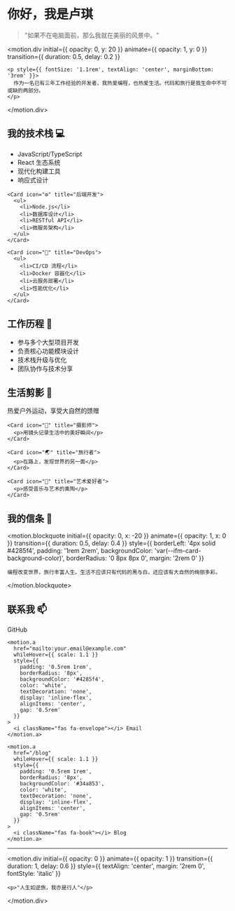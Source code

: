 
<div style={{ 
  maxWidth: '800px', 
  margin: '0 auto', 
  backgroundColor: 'var(--ifm-background-color)',
  minHeight: '100vh'
}}>
  <motion.div
    initial={{ opacity: 0, y: 20 }}
    animate={{ opacity: 1, y: 0 }}
    transition={{ duration: 0.5 }}
    style={{
      textAlign: 'center',
      marginBottom: '2rem'
    }}
  >
    <h1 style={{ fontSize: '2.5rem', marginBottom: '1rem' }}><Highlight>你好，我是卢琪</Highlight></h1>
    <blockquote style={{ fontSize: '1.2rem', fontStyle: 'italic', margin: '0' }}>
      "如果不在电脑面前，那么我就在美丽的风景中。"
    </blockquote>
  </motion.div>

  <motion.div
    initial={{ opacity: 0, y: 20 }}
    animate={{ opacity: 1, y: 0 }}
    transition={{ duration: 0.5, delay: 0.2 }}
  >
    <p style={{ fontSize: '1.1rem', textAlign: 'center', marginBottom: '3rem' }}>
      作为一名已有三年工作经验的开发者，我热爱编程，也热爱生活。代码和旅行是我生命中不可或缺的两部分。
    </p>
  </motion.div>

  <h2>我的技术栈 💻</h2>

  <div style={{ display: 'grid', gridTemplateColumns: 'repeat(auto-fit, minmax(300px, 1fr))', gap: '1rem' }}>
    <Card icon="🌐" title="前端开发">
      <ul>
        <li>JavaScript/TypeScript</li>
        <li>React 生态系统</li>
        <li>现代化构建工具</li>
        <li>响应式设计</li>
      </ul>
    </Card>

    <Card icon="⚙️" title="后端开发">
      <ul>
        <li>Node.js</li>
        <li>数据库设计</li>
        <li>RESTful API</li>
        <li>微服务架构</li>
      </ul>
    </Card>

    <Card icon="🚀" title="DevOps">
      <ul>
        <li>CI/CD 流程</li>
        <li>Docker 容器化</li>
        <li>云服务部署</li>
        <li>性能优化</li>
      </ul>
    </Card>
  </div>

  <h2>工作历程 🎯</h2>

  <div className="timeline">
    <Card icon="💼" title="2021 - 至今">
      <ul>
        <li>参与多个大型项目开发</li>
        <li>负责核心功能模块设计</li>
        <li>技术栈升级与优化</li>
        <li>团队协作与技术分享</li>
      </ul>
    </Card>
  </div>

  <h2>生活剪影 🌄</h2>

  <div style={{ display: 'grid', gridTemplateColumns: 'repeat(auto-fit, minmax(250px, 1fr))', gap: '1rem' }}>
    <Card icon="🏃‍♂️" title="探险者">
      <p>热爱户外运动，享受大自然的馈赠</p>
    </Card>

    <Card icon="📸" title="摄影师">
      <p>用镜头记录生活中的美好瞬间</p>
    </Card>

    <Card icon="🌏" title="旅行者">
      <p>在路上，发现世界的另一面</p>
    </Card>

    <Card icon="🎵" title="艺术爱好者">
      <p>感受音乐与艺术的熏陶</p>
    </Card>
  </div>

  <h2>我的信条 💭</h2>

  <motion.blockquote
    initial={{ opacity: 0, x: -20 }}
    animate={{ opacity: 1, x: 0 }}
    transition={{ duration: 0.5, delay: 0.4 }}
    style={{
      borderLeft: '4px solid #4285f4',
      padding: '1rem 2rem',
      backgroundColor: 'var(--ifm-card-background-color)',
      borderRadius: '0 8px 8px 0',
      margin: '2rem 0'
    }}
  >
    编程改变世界，旅行丰富人生。生活不应该只有代码的黑与白，还应该有大自然的绚丽多彩。
  </motion.blockquote>

  <h2>联系我 📫</h2>

  <div style={{ display: 'flex', gap: '1rem', flexWrap: 'wrap' }}>
    <motion.a
      href="https://github.com/Hei-LuQi"
      whileHover={{ scale: 1.1 }}
      style={{
        padding: '0.5rem 1rem',
        borderRadius: '8px',
        backgroundColor: '#24292e',
        color: 'white',
        textDecoration: 'none',
        display: 'inline-flex',
        alignItems: 'center',
        gap: '0.5rem'
      }}
    >
      <i className="fab fa-github"></i> GitHub
    </motion.a>

    <motion.a
      href="mailto:your.email@example.com"
      whileHover={{ scale: 1.1 }}
      style={{
        padding: '0.5rem 1rem',
        borderRadius: '8px',
        backgroundColor: '#4285f4',
        color: 'white',
        textDecoration: 'none',
        display: 'inline-flex',
        alignItems: 'center',
        gap: '0.5rem'
      }}
    >
      <i className="fas fa-envelope"></i> Email
    </motion.a>

    <motion.a
      href="/blog"
      whileHover={{ scale: 1.1 }}
      style={{
        padding: '0.5rem 1rem',
        borderRadius: '8px',
        backgroundColor: '#34a853',
        color: 'white',
        textDecoration: 'none',
        display: 'inline-flex',
        alignItems: 'center',
        gap: '0.5rem'
      }}
    >
      <i className="fas fa-book"></i> Blog
    </motion.a>
  </div>

  <hr />

  <motion.div
    initial={{ opacity: 0 }}
    animate={{ opacity: 1 }}
    transition={{ duration: 1, delay: 0.6 }}
    style={{ textAlign: 'center', margin: '2rem 0', fontStyle: 'italic' }}
  >
    <p>"人生如逆旅，我亦是行人"</p>
  </motion.div>
</div>